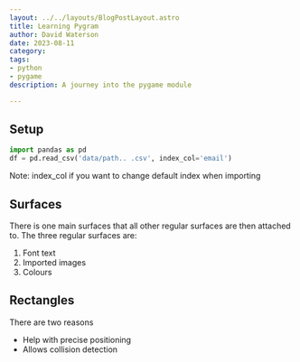 ```yaml
---
layout: ../../layouts/BlogPostLayout.astro
title: Learning Pygram
author: David Waterson
date: 2023-08-11
category:
tags:
- python
- pygame
description: A journey into the pygame module

---
```


## Setup

```py
import pandas as pd
df = pd.read_csv('data/path.. .csv', index_col='email')
```
Note: index_col if you want to change default index when importing

## Surfaces

There is one main surfaces that all other regular surfaces are then attached to. 
The three regular surfaces are:

1. Font text
2. Imported images
3. Colours

## Rectangles

There are two reasons
- Help with precise positioning
- Allows collision detection
